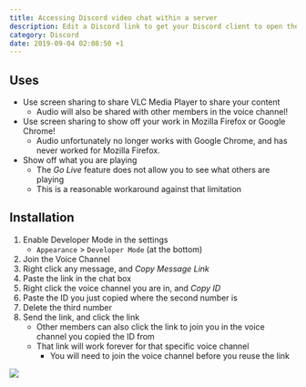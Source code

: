 ```yaml
---
title: Accessing Discord video chat within a server
description: Edit a Discord link to get your Discord client to open the Video Chat interface for the voice channel you are in
category: Discord
date: 2019-09-04 02:08:50 +1
---
```



## Uses
- Use screen sharing to share VLC Media Player to share your content
    - Audio will also be shared with other members in the voice channel!
- Use screen sharing to show off your work in Mozilla Firefox or Google Chrome!
    - Audio unfortunately no longer works with Google Chrome, and has never worked for Mozilla Firefox.
- Show off what you are playing
    - The _Go Live_ feature does not allow you to see what others are playing
    - This is a reasonable workaround against that limitation

## Installation
1. Enable Developer Mode in the settings
    - `Appearance` > `Developer Mode` (at the bottom)
2. Join the Voice Channel
3. Right click any message, and _Copy Message Link_
4. Paste the link in the chat box
5. Right click the voice channel you are in, and _Copy ID_
6. Paste the ID you just copied where the second number is
7. Delete the third number
8. Send the link, and click the link
    - Other members can also click the link to join you in the voice channel you copied the ID from
    - That link will work forever for that specific voice channel
       - You will need to join the voice channel before you reuse the link

<img src={copyingGif} />
